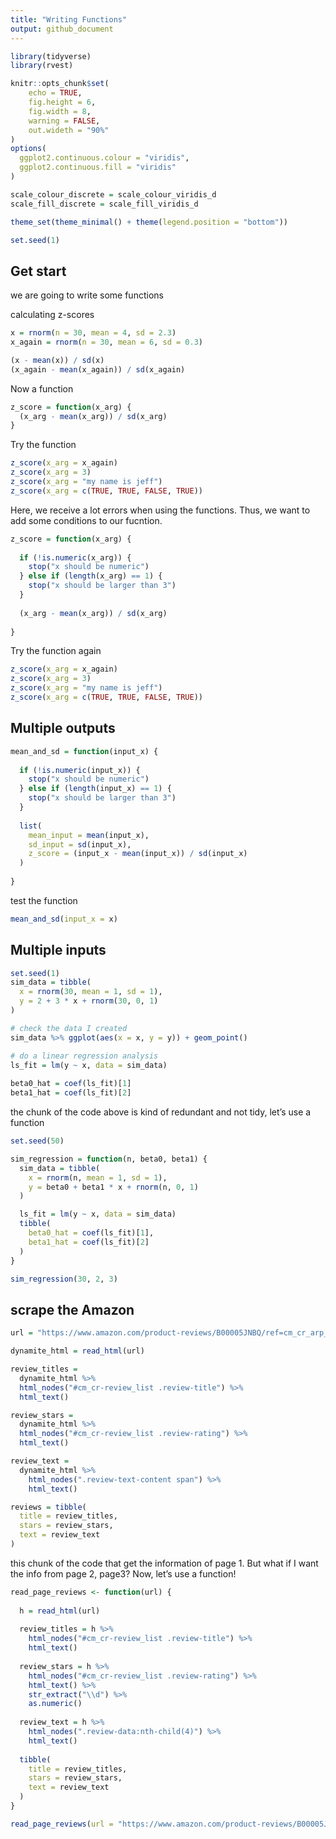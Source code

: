 ```yaml
---
title: "Writing Functions"
output: github_document
---
```


```r
library(tidyverse)
library(rvest)

knitr::opts_chunk$set(
	echo = TRUE,
	fig.height = 6,
	fig.width = 8,
	warning = FALSE,
	out.wideth = "90%"
)
options(
  ggplot2.continuous.colour = "viridis",
  ggplot2.continuous.fill = "viridis"
)

scale_colour_discrete = scale_colour_viridis_d
scale_fill_discrete = scale_fill_viridis_d

theme_set(theme_minimal() + theme(legend.position = "bottom"))

set.seed(1)
```


## Get start

we are going to write some functions

calculating z-scores

```r
x = rnorm(n = 30, mean = 4, sd = 2.3)
x_again = rnorm(n = 30, mean = 6, sd = 0.3)

(x - mean(x)) / sd(x)
(x_again - mean(x_again)) / sd(x_again)
```

Now a function

```r
z_score = function(x_arg) {
  (x_arg - mean(x_arg)) / sd(x_arg)
}
```

Try the function

```r
z_score(x_arg = x_again)
z_score(x_arg = 3)
z_score(x_arg = "my name is jeff")
z_score(x_arg = c(TRUE, TRUE, FALSE, TRUE))
```

Here, we receive a lot errors when using the functions. Thus, we want to add some conditions to our fucntion. 

```r
z_score = function(x_arg) {
  
  if (!is.numeric(x_arg)) {
    stop("x should be numeric")
  } else if (length(x_arg) == 1) {
    stop("x should be larger than 3")
  }
  
  (x_arg - mean(x_arg)) / sd(x_arg)
  
}
```

Try the function again

```r
z_score(x_arg = x_again)
z_score(x_arg = 3)
z_score(x_arg = "my name is jeff")
z_score(x_arg = c(TRUE, TRUE, FALSE, TRUE))
```


## Multiple outputs

```r
mean_and_sd = function(input_x) {
  
  if (!is.numeric(input_x)) {
    stop("x should be numeric")
  } else if (length(input_x) == 1) {
    stop("x should be larger than 3")
  }
  
  list(
    mean_input = mean(input_x),
    sd_input = sd(input_x),
    z_score = (input_x - mean(input_x)) / sd(input_x)
  )
  
}
```

test the function

```r
mean_and_sd(input_x = x)
```


## Multiple inputs

```r
set.seed(1)
sim_data = tibble(
  x = rnorm(30, mean = 1, sd = 1),
  y = 2 + 3 * x + rnorm(30, 0, 1)
)

# check the data I created
sim_data %>% ggplot(aes(x = x, y = y)) + geom_point()

# do a linear regression analysis
ls_fit = lm(y ~ x, data = sim_data)
  
beta0_hat = coef(ls_fit)[1]
beta1_hat = coef(ls_fit)[2]
```

the chunk of the code above is kind of redundant and not tidy, let's use a function

```r
set.seed(50)

sim_regression = function(n, beta0, beta1) {
  sim_data = tibble(
    x = rnorm(n, mean = 1, sd = 1),
    y = beta0 + beta1 * x + rnorm(n, 0, 1)
  )

  ls_fit = lm(y ~ x, data = sim_data)
  tibble(
    beta0_hat = coef(ls_fit)[1],
    beta1_hat = coef(ls_fit)[2]
  )
}

sim_regression(30, 2, 3)
```


## scrape the Amazon

```r
url = "https://www.amazon.com/product-reviews/B00005JNBQ/ref=cm_cr_arp_d_viewopt_rvwer?ie=UTF8&reviewerType=avp_only_reviews&sortBy=recent&pageNumber=1"

dynamite_html = read_html(url)

review_titles = 
  dynamite_html %>%
  html_nodes("#cm_cr-review_list .review-title") %>%
  html_text()

review_stars = 
  dynamite_html %>%
  html_nodes("#cm_cr-review_list .review-rating") %>%
  html_text()

review_text = 
  dynamite_html %>%
    html_nodes(".review-text-content span") %>%
    html_text()

reviews = tibble(
  title = review_titles,
  stars = review_stars,
  text = review_text
)
```

this chunk of the code that get the information of page 1. But what if I want the info from page 2,
page3? Now, let's use a function!

```r
read_page_reviews <- function(url) {
  
  h = read_html(url)
  
  review_titles = h %>%
    html_nodes("#cm_cr-review_list .review-title") %>%
    html_text()
  
  review_stars = h %>%
    html_nodes("#cm_cr-review_list .review-rating") %>%
    html_text() %>%
    str_extract("\\d") %>%
    as.numeric()
  
  review_text = h %>%
    html_nodes(".review-data:nth-child(4)") %>%
    html_text()
  
  tibble(
    title = review_titles,
    stars = review_stars,
    text = review_text
  )
}
```

```r
read_page_reviews(url = "https://www.amazon.com/product-reviews/B00005JNBQ/ref=cm_cr_arp_d_viewopt_rvwer?ie=UTF8&reviewerType=avp_only_reviews&sortBy=recent&pageNumber=2")
```








